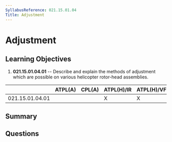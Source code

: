 ```yaml
---
SyllabusReference: 021.15.01.04
Title: Adjustment
---
```


# Adjustment

## Learning Objectives

1. **021.15.01.04.01** -- Describe and explain the methods of adjustment which
   are possible on various helicopter rotor-head assemblies.

|                 | ATPL(A) | CPL(A) | ATPL(H)/IR | ATPL(H)/VFR | CPL(H) | IR  | CBIR(A) |
| --------------- | ------- | ------ | ---------- | ----------- | ------ | --- | ------- |
| 021.15.01.04.01 |         |        | X          | X           | X      |     |         |

## Summary

## Questions
